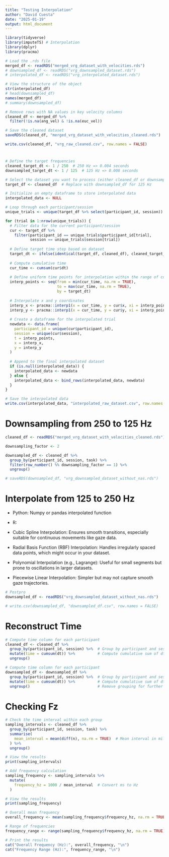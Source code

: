 ```yaml
---
title: "Testing Interpolation"
author: "David Cuesta"
date: "2025-01-19"
output: html_document
---
```


```r
library(tidyverse)
library(imputeTS) # Interpolation 
library(dplyr)
library(pracma)
```

```r
# Load the .rds file
merged_df <- readRDS("merged_vrg_dataset_with_velocities.rds")
# downsampled_df <- readRDS("vrg_downsampled_dataset.rds")
# interpolated_df <- readRDS("vrg_interpolated_dataset.rds")

# View the structure of the object
str(interpolated_df)
# head(downsampled_df)
names(merged_df)
# summary(downsampled_df)
```

```r
# Remove rows with NA values in key velocity columns
cleaned_df <- merged_df %>%
  filter(!is.na(ang_vel) & !is.na(euc_vel))

# Save the cleaned dataset
saveRDS(cleaned_df, "merged_vrg_dataset_with_velocities_cleaned.rds")

write.csv(cleaned_df, "vrg_raw_cleaned.csv", row.names = FALSE)

```

# 

```r
# Define the target frequencies
cleaned_target_dt <- 1 / 250  # 250 Hz => 0.004 seconds
downsampled_target_dt <- 1 / 125  # 125 Hz => 0.008 seconds

# Select the dataset you want to process (either cleaned_df or downsampled_df)
target_df <- cleaned_df  # Replace with downsampled_df for 125 Hz

# Initialize an empty dataframe to store interpolated data
interpolated_data <- NULL

# Loop through each participant/session
unique_trials <- unique(target_df %>% select(participant_id, session))

for (trial in 1:nrow(unique_trials)) {
  # Filter data for the current participant/session
  cur <- target_df %>%
    filter(participant_id == unique_trials$participant_id[trial],
           session == unique_trials$session[trial])
  
  # Define target time step based on dataset
  target_dt <- ifelse(identical(target_df, cleaned_df), cleaned_target_dt, downsampled_target_dt)
  
  # Compute cumulative time
  cur_time <- cumsum(cur$dt)
  
  # Define uniform time points for interpolation within the range of cur_time
  interp_points <- seq(from = min(cur_time, na.rm = TRUE), 
                       to = max(cur_time, na.rm = TRUE), 
                       by = target_dt)
  
  # Interpolate x and y coordinates
  interp_x <- pracma::interp1(x = cur_time, y = cur$x, xi = interp_points, method = "linear")
  interp_y <- pracma::interp1(x = cur_time, y = cur$y, xi = interp_points, method = "linear")
  
  # Create a dataframe for the interpolated trial
  newdata <- data.frame(
    participant_id = unique(cur$participant_id),
    session = unique(cur$session),
    t = interp_points,
    x = interp_x,
    y = interp_y
  )
  
  # Append to the final interpolated dataset
  if (is.null(interpolated_data)) {
    interpolated_data <- newdata
  } else {
    interpolated_data <- bind_rows(interpolated_data, newdata)
  }
}

# Save the interpolated data
write.csv(interpolated_data, "interpolated_raw_dataset.csv", row.names = FALSE)


```



# Downsampling from 250 to 125 Hz
```r
cleaned_df <- readRDS("merged_vrg_dataset_with_velocities_cleaned.rds")
```

```r
downsampling_factor <- 2

downsampled_df <- cleaned_df %>%
  group_by(participant_id, session, task) %>%
  filter(row_number() %% downsampling_factor == 1) %>%
  ungroup()

# saveRDS(downsampled_df, "vrg_downsampled_dataset_without_nas.rds")

```

# Interpolate from 125 to 250 Hz

- Python: Numpy or pandas interpolated function
- R: 

- Cubic Spline Interpolation: Ensures smooth transitions, especially suitable for continuous movements like gaze data.
- Radial Basis Function (RBF) Interpolation: Handles irregularly spaced data points, which might occur in your dataset.
- Polynomial Interpolation (e.g., Lagrange): Useful for small segments but prone to oscillations in larger datasets.
- Piecewise Linear Interpolation: Simpler but may not capture smooth gaze trajectories. 

```r
# Postpro
downsampled_df <- readRDS("vrg_downsampled_dataset_without_nas.rds")

# write.csv(downsampled_df, "downsampled_df.csv", row.names = FALSE)
```

# Reconstruct Time

```r
# Compute time column for each participant
cleaned_df <- cleaned_df %>%
  group_by(participant_id, session) %>%  # Group by participant and session
  mutate(time = cumsum(dt)) %>%          # Compute cumulative sum of dt within each group
  ungroup()  
```

```r
# Compute time column for each participant
downsampled_df <- downsampled_df %>%
  group_by(participant_id, session) %>%  # Group by participant and session
  mutate(time = cumsum(dt)) %>%          # Compute cumulative sum of dt within each group
  ungroup()                              # Remove grouping for further analysis
```


# Checking Fz 
```r
# Check the time interval within each group
sampling_intervals <- cleaned_df %>%
  group_by(participant_id, session, task) %>%
  summarise(
    mean_interval = mean(diff(n), na.rm = TRUE)  # Mean interval in milliseconds
  ) %>%
  ungroup()

# View the results
print(sampling_intervals)
```
```r
# Add frequency calculation
sampling_frequency <- sampling_intervals %>%
  mutate(
    frequency_hz = 1000 / mean_interval  # Convert ms to Hz
  )

# View the results
print(sampling_frequency)

```

```r
# Overall mean frequency
overall_frequency <- mean(sampling_frequency$frequency_hz, na.rm = TRUE)

# Range of frequencies
frequency_range <- range(sampling_frequency$frequency_hz, na.rm = TRUE)

# Print the results
cat("Overall Frequency (Hz):", overall_frequency, "\n")
cat("Frequency Range (Hz):", frequency_range, "\n")
```

